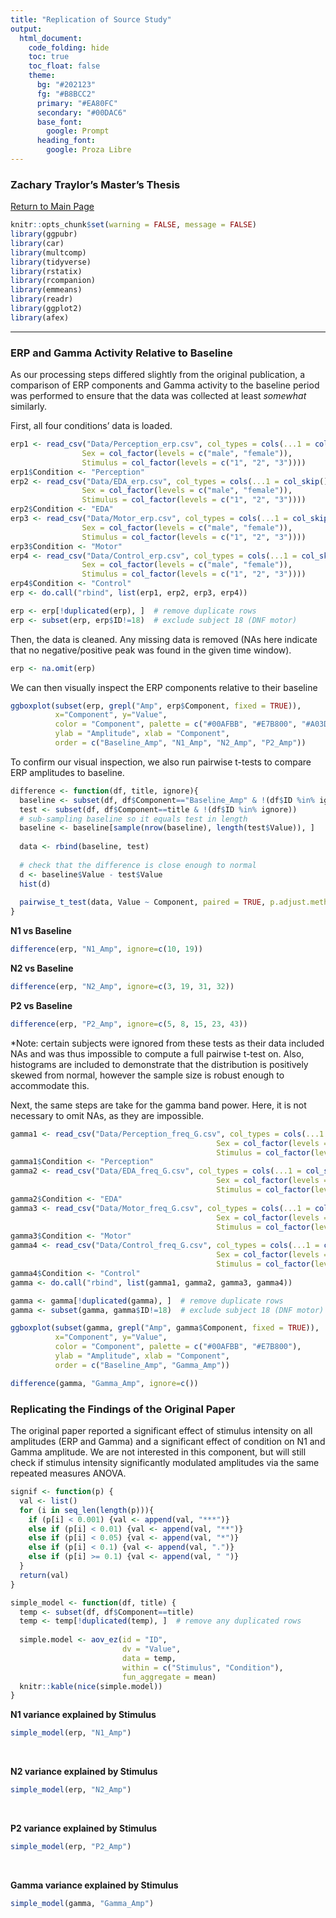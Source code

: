 ```yaml
---
title: "Replication of Source Study"
output: 
  html_document:
    code_folding: hide
    toc: true
    toc_float: false
    theme:
      bg: "#202123"
      fg: "#B8BCC2"
      primary: "#EA80FC"
      secondary: "#00DAC6"
      base_font:
        google: Prompt
      heading_font:
        google: Proza Libre
---
```


### Zachary Traylor's Master's Thesis
[Return to Main Page](main.html)

```r
knitr::opts_chunk$set(warning = FALSE, message = FALSE)
library(ggpubr)
library(car)
library(multcomp)
library(tidyverse)
library(rstatix)
library(rcompanion)
library(emmeans)
library(readr)
library(ggplot2)
library(afex)
```

------------------------------------------------------------------------

### ERP and Gamma Activity Relative to Baseline

As our processing steps differed slightly from the original publication, a comparison of ERP components and Gamma activity to the baseline period was performed to ensure that the data was collected at least *somewhat* similarly.

First, all four conditions' data is loaded.

```r
erp1 <- read_csv("Data/Perception_erp.csv", col_types = cols(...1 = col_skip(), 
                Sex = col_factor(levels = c("male", "female")), 
                Stimulus = col_factor(levels = c("1", "2", "3"))))
erp1$Condition <- "Perception"
erp2 <- read_csv("Data/EDA_erp.csv", col_types = cols(...1 = col_skip(), 
                Sex = col_factor(levels = c("male", "female")), 
                Stimulus = col_factor(levels = c("1", "2", "3"))))
erp2$Condition <- "EDA"
erp3 <- read_csv("Data/Motor_erp.csv", col_types = cols(...1 = col_skip(), 
                Sex = col_factor(levels = c("male", "female")), 
                Stimulus = col_factor(levels = c("1", "2", "3"))))
erp3$Condition <- "Motor"
erp4 <- read_csv("Data/Control_erp.csv", col_types = cols(...1 = col_skip(), 
                Sex = col_factor(levels = c("male", "female")), 
                Stimulus = col_factor(levels = c("1", "2", "3"))))
erp4$Condition <- "Control"
erp <- do.call("rbind", list(erp1, erp2, erp3, erp4))

erp <- erp[!duplicated(erp), ]  # remove duplicate rows
erp <- subset(erp, erp$ID!=18)  # exclude subject 18 (DNF motor)
```

Then, the data is cleaned. Any missing data is removed (NAs here indicate that no negative/positive peak was found in the given time window).

```r
erp <- na.omit(erp)
```

We can then visually inspect the ERP components relative to their baseline

```r
ggboxplot(subset(erp, grepl("Amp", erp$Component, fixed = TRUE)),
          x="Component", y="Value",
          color = "Component", palette = c("#00AFBB", "#E7B800", "#A03D41", "#C130A2"),
          ylab = "Amplitude", xlab = "Component",
          order = c("Baseline_Amp", "N1_Amp", "N2_Amp", "P2_Amp"))
```

To confirm our visual inspection, we also run pairwise t-tests to compare ERP amplitudes to baseline.

```r
difference <- function(df, title, ignore){
  baseline <- subset(df, df$Component=="Baseline_Amp" & !(df$ID %in% ignore))
  test <- subset(df, df$Component==title & !(df$ID %in% ignore))
  # sub-sampling baseline so it equals test in length
  baseline <- baseline[sample(nrow(baseline), length(test$Value)), ]
  
  data <- rbind(baseline, test)
  
  # check that the difference is close enough to normal
  d <- baseline$Value - test$Value
  hist(d)
  
  pairwise_t_test(data, Value ~ Component, paired = TRUE, p.adjust.method = "bonferroni")
}
```

**N1 vs Baseline**

```r
difference(erp, "N1_Amp", ignore=c(10, 19))  
```

**N2 vs Baseline**

```r
difference(erp, "N2_Amp", ignore=c(3, 19, 31, 32))
```

**P2 vs Baseline**

```r
difference(erp, "P2_Amp", ignore=c(5, 8, 15, 23, 43))
```

\*Note: certain subjects were ignored from these tests as their data included NAs and was thus impossible to compute a full pairwise t-test on. Also, histograms are included to demonstrate that the distribution is positively skewed from normal, however the sample size is robust enough to accommodate this.

Next, the same steps are take for the gamma band power. Here, it is not necessary to omit NAs, as they are impossible.

```r
gamma1 <- read_csv("Data/Perception_freq_G.csv", col_types = cols(...1 = col_skip(), 
                                              Sex = col_factor(levels = c("male", "female")), 
                                              Stimulus = col_factor(levels = c("1", "2", "3"))))
gamma1$Condition <- "Perception"
gamma2 <- read_csv("Data/EDA_freq_G.csv", col_types = cols(...1 = col_skip(), 
                                              Sex = col_factor(levels = c("male", "female")), 
                                              Stimulus = col_factor(levels = c("1", "2", "3"))))
gamma2$Condition <- "EDA"
gamma3 <- read_csv("Data/Motor_freq_G.csv", col_types = cols(...1 = col_skip(), 
                                              Sex = col_factor(levels = c("male", "female")), 
                                              Stimulus = col_factor(levels = c("1", "2", "3"))))
gamma3$Condition <- "Motor"
gamma4 <- read_csv("Data/Control_freq_G.csv", col_types = cols(...1 = col_skip(), 
                                              Sex = col_factor(levels = c("male", "female")), 
                                              Stimulus = col_factor(levels = c("1", "2", "3"))))
gamma4$Condition <- "Control"
gamma <- do.call("rbind", list(gamma1, gamma2, gamma3, gamma4))

gamma <- gamma[!duplicated(gamma), ]  # remove duplicate rows
gamma <- subset(gamma, gamma$ID!=18)  # exclude subject 18 (DNF motor)

ggboxplot(subset(gamma, grepl("Amp", gamma$Component, fixed = TRUE)),
          x="Component", y="Value",
          color = "Component", palette = c("#00AFBB", "#E7B800"),
          ylab = "Amplitude", xlab = "Component",
          order = c("Baseline_Amp", "Gamma_Amp"))

difference(gamma, "Gamma_Amp", ignore=c())
```

### Replicating the Findings of the Original Paper

The original paper reported a significant effect of stimulus intensity on all amplitudes (ERP and Gamma) and a significant effect of condition on N1 and Gamma amplitude. We are not interested in this component, but will still check if stimulus intensity significantly modulated amplitudes via the same repeated measures ANOVA.

```r
signif <- function(p) {
  val <- list()
  for (i in seq_len(length(p))){
    if (p[i] < 0.001) {val <- append(val, "***")}
    else if (p[i] < 0.01) {val <- append(val, "**")}
    else if (p[i] < 0.05) {val <- append(val, "*")}
    else if (p[i] < 0.1) {val <- append(val, ".")}
    else if (p[i] >= 0.1) {val <- append(val, " ")}
  }
  return(val)
}

simple_model <- function(df, title) {
  temp <- subset(df, df$Component==title)
  temp <- temp[!duplicated(temp), ]  # remove any duplicated rows
  
  simple.model <- aov_ez(id = "ID", 
                         dv = "Value", 
                         data = temp,
                         within = c("Stimulus", "Condition"),
                         fun_aggregate = mean)
  knitr::kable(nice(simple.model))
}

```

**N1 variance explained by Stimulus**

```r
simple_model(erp, "N1_Amp")
```

$~$

**N2 variance explained by Stimulus**

```r
simple_model(erp, "N2_Amp")
```

$~$

**P2 variance explained by Stimulus**

```r
simple_model(erp, "P2_Amp")
```

$~$

**Gamma variance explained by Stimulus**

```r
simple_model(gamma, "Gamma_Amp")
```
